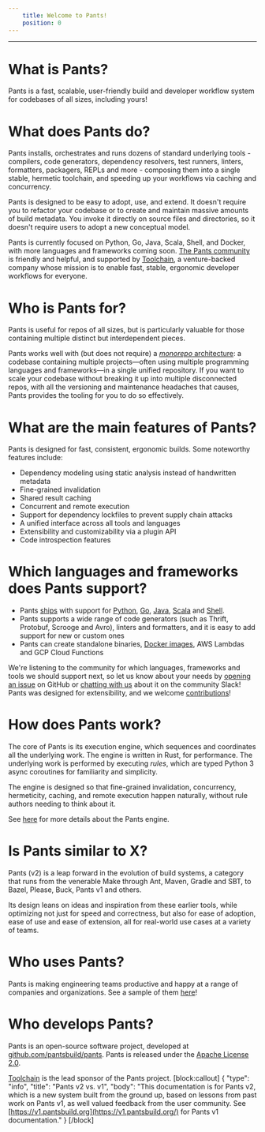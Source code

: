 ```yaml
---
    title: Welcome to Pants!
    position: 0
---
```




---

# What is Pants?

Pants is a fast, scalable, user-friendly build and developer workflow system for codebases of all sizes, including yours! 

# What does Pants do?

Pants installs, orchestrates and runs dozens of standard underlying tools - compilers, code generators, dependency resolvers, test runners, linters, formatters, packagers, REPLs and more - composing them into a single stable, hermetic toolchain, and speeding up your workflows via caching and concurrency.

Pants is designed to be easy to adopt, use, and extend. It doesn't require you to refactor your codebase or to create and maintain massive amounts of build metadata. You invoke it directly on source files and directories, so it doesn't require users to adopt a new conceptual model.

Pants is currently focused on Python, Go, Java, Scala, Shell, and Docker, with more languages and frameworks coming soon. [The Pants community](doc:the-pants-community) is friendly and helpful, and supported by [Toolchain](https://toolchain.com/), a venture-backed company whose mission is to enable fast, stable, ergonomic developer workflows for everyone.

# Who is Pants for?

Pants is useful for repos of all sizes, but is particularly valuable for those containing multiple distinct but interdependent pieces.

Pants works well with (but does not require) a [_monorepo_ architecture](https://blog.pantsbuild.org/the-monorepo-approach-to-code-management/): a codebase containing multiple projects—often using multiple programming languages and frameworks—in a single unified repository. If you want to scale your codebase without breaking it up into multiple disconnected repos, with all the versioning and maintenance headaches that causes, Pants provides the tooling for you to do so effectively.

# What are the main features of Pants?

Pants is designed for fast, consistent, ergonomic builds. Some noteworthy features include:

- Dependency modeling using static analysis instead of handwritten metadata
- Fine-grained invalidation
- Shared result caching
- Concurrent and remote execution
- Support for dependency lockfiles to prevent supply chain attacks
- A unified interface across all tools and languages
- Extensibility and customizability via a plugin API
- Code introspection features

# Which languages and frameworks does Pants support?

  * Pants [ships](page:language-support) with support for [Python](doc:python), [Go](doc:go), [Java](doc:jvm-overview), [Scala](doc:jvm-overview) and [Shell](doc:shell).
  * Pants supports a wide range of code generators (such as Thrift, Protobuf, Scrooge and Avro), linters and formatters, and it is easy to add support for new or custom ones
  * Pants can create standalone binaries, [Docker images](doc:docker), AWS Lambdas and GCP Cloud Functions

We're listening to the community for which languages, frameworks and tools we should support next, so let us know about your needs by [opening an issue](https://github.com/pantsbuild/pants/issues/new/choose) on GitHub or [chatting with us](doc:the-pants-community) about it on the community Slack!
Pants was designed for extensibility, and we welcome [contributions](doc:contributor-overview)!

# How does Pants work?

The core of Pants is its execution engine, which sequences and coordinates all the underlying work. The engine is written in Rust, for performance. The underlying work is performed by executing _rules_, which are typed Python 3 async coroutines for familiarity and simplicity. 

The engine is designed so that fine-grained invalidation, concurrency, hermeticity, caching, and remote execution happen naturally, without rule authors needing to think about it.

See [here](doc:how-does-pants-work) for more details about the Pants engine.

# Is Pants similar to X?

Pants (v2) is a leap forward in the evolution of build systems, a category that runs from the venerable Make through Ant, Maven, Gradle and SBT, to Bazel, Please, Buck, Pants v1 and others. 

Its design leans on ideas and inspiration from these earlier tools, while optimizing not just for speed and correctness, but also for ease of adoption, ease of use and ease of extension, all for real-world use cases at a variety of teams.

# Who uses Pants?

Pants is making engineering teams productive and happy at a range of companies and organizations. See a sample of them [here](page:who-uses-pants)!

# Who develops Pants?

Pants is an open-source software project, developed at [github.com/pantsbuild/pants](https://github.com/pantsbuild/pants). Pants is released under the [Apache License 2.0](https://github.com/pantsbuild/pants/blob/master/LICENSE).

[Toolchain](https://toolchain.com/) is the lead sponsor of the Pants project.
[block:callout]
{
  "type": "info",
  "title": "Pants v2 vs. v1",
  "body": "This documentation is for Pants v2, which is a new system built from the ground up, based on lessons from past work on Pants v1, as well valued feedback from the user community. See [https://v1.pantsbuild.org](https://v1.pantsbuild.org/) for Pants v1 documentation."
}
[/block]
